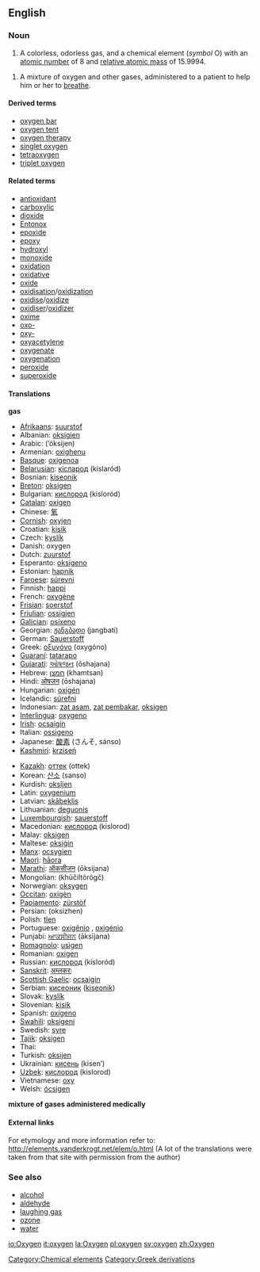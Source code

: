 ==English==
{{elements|O|Nitrogen|N|Fluorine|F}}
=== Noun ===
{{en-noun-unc}}
{{wikipedia}}

# A colorless, odorless gas, and a chemical element (''symbol'' O) with an [[atomic number]] of 8 and [[relative atomic mass]] of 15.9994.
<!--Too fine a meaning?: # An atom of the same.-->
#{{medicine}} A mixture of oxygen and other gases, administered to a patient to help him or her to [[breathe]].

====Derived terms====
*[[oxygen bar]]
*[[oxygen tent]]
*[[oxygen therapy]]
*[[singlet oxygen]]
*[[tetraoxygen]]
*[[triplet oxygen]]

====Related terms====
*[[antioxidant]]
*[[carboxylic]]
*[[dioxide]]
*[[Entonox]]
*[[epoxide]]
*[[epoxy]]
*[[hydroxyl]]
*[[monoxide]]
*[[oxidation]]
*[[oxidative]]
*[[oxide]]
*[[oxidisation]]/[[oxidization]]
*[[oxidise]]/[[oxidize]]
*[[oxidiser]]/[[oxidizer]]
*[[oxime]]
*[[oxo-]]
*[[oxy-]]
*[[oxyacetylene]]
*[[oxygenate]]
*[[oxygenation]]
*[[peroxide]]
*[[superoxide]]

==== Translations ====

'''gas'''
{{top}}
*[[Afrikaans]]: [[suurstof]]
*Albanian: [[oksigjen]]
*Arabic: {{ARchar|[[أكسجين]]}} (’óksijen) {{m}}
*Armenian: [[oxighenu]]
*[[Basque]]: [[oxigenoa]]
*[[Belarusian]]: [[кiсларод]] (kislaród) {{m}}
*Bosnian: [[kiseonik]]
*[[Breton]]: [[oksigen]] {{m}}
*Bulgarian: [[кислород]] (kisloród) {{m}}
*[[Catalan]]: [[oxigen]] {{m}}
*Chinese: [[氧]]
*[[Cornish]]: [[oxyjen]]
*Croatian: [[kisik]]
*Czech: [[kyslík]]
*Danish: oxygen
*Dutch: [[zuurstof]] {{f}}
*Esperanto: [[oksigeno]]
*Estonian: [[hapnik]]
*[[Faroese]]: [[súrevni]]
*Finnish: [[happi]]
*French: [[oxygène]] {{m}}
*[[Frisian]]: [[soerstof]]
*[[Friulian]]: [[ossigjen]]
*[[Galician]]: [[osíxeno]]
*Georgian: [[ჟანგბადი]] (jangbati)
*German: [[Sauerstoff]] {{m}}
*Greek: [[οξυγόνο]] (oxygóno) {{n}}
*[[Guaraní]]: [[tatarapo]]
*[[Gujarati]]: [[ઓષજન]] (ōshajana)
*Hebrew: [[חמצן]] (khamtsan)
*Hindi: [[ओषजन]] (ōshajana)
*Hungarian: [[oxigén]]
*Icelandic: [[súrefni]]
*Indonesian: [[zat asam]], [[zat pembakar]], [[oksigen]]
*[[Interlingua]]: [[oxygeno]]
*[[Irish]]: [[ocsaigin]]
*Italian: [[ossigeno]] {{m}}
*Japanese: [[酸素]] (さんそ, sánso)
*[[Kashmiri]]: [[krziseń]]
{{mid}}
*[[Kazakh]]: [[оттек]] (ottek)
*Korean: [[산소]] (sanso)
*Kurdish: [[oksîjen]]
*Latin: [[oxygenium]]
*Latvian: [[skābeklis]]
*Lithuanian: [[deguonis]]
*[[Luxembourgish]]: [[sauerstoff]]
*Macedonian: [[кислород]] (kislorod)
*Malay: [[oksigen]]
*Maltese: [[oksiġin]]
*[[Manx]]: [[ocsygien]]
*[[Maori]]: [[hāora]]
*[[Marathi]]: [[ऑकसीजन]] (ōksijana)
*Mongolian: {{RUchar|[[хүчилтөрөгч]]}} (khüčiltörögč)
*Norwegian: [[oksygen]]
*[[Occitan]]: [[oxigèn]]
*[[Papiamento]]: [[zürstòf]]
*Persian: {{FAchar|[[اكسيژن]]}} (oksizhen)
*Polish: [[tlen]] {{m}}
*Portuguese: [[oxigênio]] {{m}}, [[oxigénio]] {{m}}
*Punjabi: [[ਆਕਸੀਜਨ]] (āksījana)
*[[Romagnolo]]: [[usìgen]]
*Romanian: [[oxigen]] {{n}}
*Russian: [[кислород]] (kisloród) {{m}}
*[[Sanskrit]]: [[अम्लकरः]]
*[[Scottish Gaelic]]: [[ocsaigin]]
*Serbian: [[кисеоник]] ([[kiseonik]]) {{m}}
*Slovak: [[kyslík]]
*Slovenian: [[kisik]]
*Spanish: [[oxígeno]] {{m}}
*[[Swahili]]: [[oksigeni]]
*Swedish: [[syre]]
*[[Tajik]]: [[oksigen]]
*Thai: {{THchar|[[ออกซิเจน]]}}
*Turkish: [[oksijen]]
*Ukrainian: [[кисень]] (kisen’)
*[[Uzbek]]: [[кислород]] (kislorod)
*Vietnamese: [[oxy]]
*Welsh: [[ócsigen]]
{{bottom}}

'''mixture of gases administered medically'''
{{top}}
{{mid}}
{{bottom}}

====External links====
For etymology and more information refer to:
http://elements.vanderkrogt.net/elem/o.html
(A lot of the translations were taken from that site with permission from the author)

===See also===
*[[alcohol]]
*[[aldehyde]]
*[[laughing gas]]
*[[ozone]]
*[[water]]

[[Category:Chemical elements]]
[[Category:Greek derivations]]

[[io:Oxygen]]
[[it:oxygen]]
[[la:Oxygen]]
[[pl:oxygen]]
[[sv:oxygen]]
[[zh:Oxygen]]